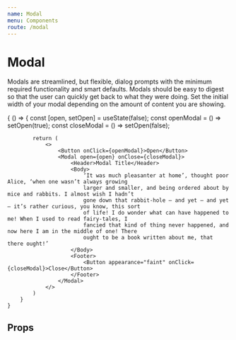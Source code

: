 ```yaml
---
name: Modal
menu: Components
route: /modal
---
```



# Modal

Modals are streamlined, but flexible, dialog prompts with the minimum required functionality and smart defaults. Modals should be easy to digest so that the user can quickly get back to what they were doing.
Set the initial width of your modal depending on the amount of content you are showing.

<Playground>
    {
        () => {
            const [open, setOpen] = useState(false);
            const openModal = () => setOpen(true);
            const closeModal = () => setOpen(false);

            return (
                <>
                    <Button onClick={openModal}>Open</Button>
                    <Modal open={open} onClose={closeModal}>
                        <Header>Modal Title</Header>
                        <Body>
                            ‘It was much pleasanter at home’, thought poor Alice, ‘when one wasn’t always growing
                            larger and smaller, and being ordered about by mice and rabbits. I almost wish I hadn’t
                            gone down that rabbit-hole — and yet — and yet — it’s rather curious, you know, this sort
                            of life! I do wonder what can have happened to me! When I used to read fairy-tales, I
                            fancied that kind of thing never happened, and now here I am in the middle of one! There
                            ought to be a book written about me, that there ought!’
                        </Body>
                        <Footer>
                            <Button appearance="faint" onClick={closeModal}>Close</Button>
                        </Footer>
                    </Modal>
                </>
            )
        }
    }
</Playground>

## Props

<Props of={ModalProps} />
